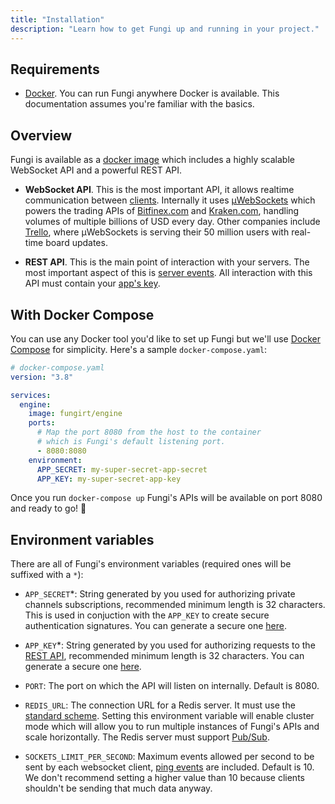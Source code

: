 ```yaml
---
title: "Installation"
description: "Learn how to get Fungi up and running in your project."
---
```


## Requirements

- [Docker](https://www.docker.com/). You can run Fungi anywhere Docker is available. This documentation assumes you're familiar with the basics.

## Overview

Fungi is available as a [docker image](https://hub.docker.com/r/fungirt/engine) which includes a highly scalable WebSocket API and a powerful REST API.

- **WebSocket API**. This is the most important API, it allows realtime communication between [clients](/docs/01-getting-started/01-overview#clients). Internally it uses [µWebSockets](https://github.com/uNetworking/uWebSockets) which powers the trading APIs of [Bitfinex.com](https://bitfinex.com) and [Kraken.com](https://kraken.com), handling volumes of multiple billions of USD every day. Other companies include [Trello](https://trello.com/), where µWebSockets is serving their 50 million users with real-time board updates.

- **REST API**. This is the main point of interaction with your servers. The most important aspect of this is [server events](/docs/01-getting-started/01-overview#server-events). All interaction with this API must contain your [app's key](#environment-variables).

## With Docker Compose

You can use any Docker tool you'd like to set up Fungi but we'll use [Docker Compose](https://docs.docker.com/compose/) for simplicity. Here's a sample `docker-compose.yaml`:

```yaml
# docker-compose.yaml
version: "3.8"

services:
  engine:
    image: fungirt/engine
    ports:
      # Map the port 8080 from the host to the container
      # which is Fungi's default listening port.
      - 8080:8080
    environment:
      APP_SECRET: my-super-secret-app-secret
      APP_KEY: my-super-secret-app-key
```

Once you run `docker-compose up` Fungi's APIs will be available on port 8080 and ready to go! 🎉

## Environment variables

There are all of Fungi's environment variables (required ones will be suffixed with a `*`):

- `APP_SECRET`\*: String generated by you used for authorizing private channels subscriptions, recommended minimum length is 32 characters. This is used in conjuction with the `APP_KEY` to create secure authentication signatures. You can generate a secure one [here](https://1password.com/password-generator/).

- `APP_KEY`\*: String generated by you used for authorizing requests to the [REST API](#overview), recommended minimum length is 32 characters. You can generate a secure one [here](https://1password.com/password-generator/).

- `PORT`: The port on which the API will listen on internally. Default is 8080.

- `REDIS_URL`: The connection URL for a Redis server. It must use the [standard scheme](https://www.iana.org/assignments/uri-schemes/prov/redis). Setting this environment variable will enable cluster mode which will allow you to run multiple instances of Fungi's APIs and scale horizontally. The Redis server must support [Pub/Sub](https://redis.io/topics/pubsub).

- `SOCKETS_LIMIT_PER_SECOND`: Maximum events allowed per second to be sent by each websocket client, [ping events](/docs/01-getting-started/01-overview#system-events) are included. Default is 10. We don't recommend setting a higher value than 10 because clients shouldn't be sending that much data anyway.
